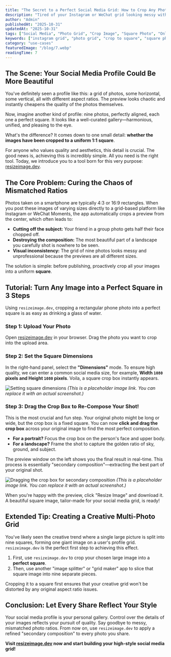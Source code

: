 ```yaml
---
title: "The Secret to a Perfect Social Media Grid: How to Crop Any Photo into a 1:1 Square"
description: "Tired of your Instagram or WeChat grid looking messy with mismatched photo sizes? This tutorial teaches you how to use a free online tool to easily crop any photo into a perfect square for a clean, professional-looking profile."
author: "Admin"
publishedAt: "2025-10-31"
updatedAt: "2025-10-31"
tags: ["Social Media", "Photo Grid", "Crop Image", "Square Photo", "Online Tool", "Composition"]
keywords: ["instagram grid", "photo grid", "crop to square", "square photo", "social media tips", "online tool"]
category: "use-cases"
featuredImage: "/blog/7.webp"
readingTime: 7
---
```


## The Scene: Your Social Media Profile Could Be More Beautiful

You've definitely seen a profile like this: a grid of photos, some horizontal, some vertical, all with different aspect ratios. The preview looks chaotic and instantly cheapens the quality of the photos themselves.

Now, imagine another kind of profile: nine photos, perfectly aligned, each one a perfect square. It looks like a well-curated gallery—harmonious, unified, and pleasing to the eye.

What's the difference? It comes down to one small detail: **whether the images have been cropped to a uniform 1:1 square**.

For anyone who values quality and aesthetics, this detail is crucial. The good news is, achieving this is incredibly simple. All you need is the right tool. Today, we introduce you to a tool born for this very purpose: [resizeimage.dev](https://resizeimage.dev).

## The Core Problem: Curing the Chaos of Mismatched Ratios

Photos taken on a smartphone are typically 4:3 or 16:9 rectangles. When you post these images of varying sizes directly to a grid-based platform like Instagram or WeChat Moments, the app automatically crops a preview from the center, which often leads to:

*   **Cutting off the subject:** Your friend in a group photo gets half their face chopped off.
*   **Destroying the composition:** The most beautiful part of a landscape you carefully shot is nowhere to be seen.
*   **Visual inconsistency:** The grid of nine photos looks messy and unprofessional because the previews are all different sizes.

The solution is simple: before publishing, proactively crop all your images into a uniform **square**.

## Tutorial: Turn Any Image into a Perfect Square in 3 Steps

Using `resizeimage.dev`, cropping a rectangular phone photo into a perfect square is as easy as drinking a glass of water.

### Step 1: Upload Your Photo

Open [resizeimage.dev](https://resizeimage.dev) in your browser. Drag the photo you want to crop into the upload area.

### Step 2: Set the Square Dimensions

In the right-hand panel, select the **"Dimensions"** mode. To ensure high quality, we can enter a common social media size, for example, **Width `1080` pixels and Height `1080` pixels**. Voila, a square crop box instantly appears.

![Setting square dimensions](https://example.com/set-square-dimensions-en.jpg)
*(This is a placeholder image link. You can replace it with an actual screenshot.)*

### Step 3: Drag the Crop Box to Re-Compose Your Shot!

This is the most crucial and fun step. Your original photo might be long or wide, but the crop box is a fixed square. You can now **click and drag the crop box** across your original image to find the most perfect composition.

*   **For a portrait?** Focus the crop box on the person's face and upper body.
*   **For a landscape?** Frame the shot to capture the golden ratio of sky, ground, and subject.

The preview window on the left shows you the final result in real-time. This process is essentially "secondary composition"—extracting the best part of your original shot.

![Dragging the crop box for secondary composition](https://example.com/secondary-composition-en.jpg)
*(This is a placeholder image link. You can replace it with an actual screenshot.)*

When you're happy with the preview, click "Resize Image" and download it. A beautiful square image, tailor-made for your social media grid, is ready!

## Extended Tip: Creating a Creative Multi-Photo Grid

You've likely seen the creative trend where a single large picture is split into nine squares, forming one giant image on a user's profile grid. `resizeimage.dev` is the perfect first step to achieving this effect.

1.  First, use `resizeimage.dev` to crop your chosen large image into a **perfect square**.
2.  Then, use another "image splitter" or "grid maker" app to slice that square image into nine separate pieces.

Cropping it to a square first ensures that your creative grid won't be distorted by any original aspect ratio issues.

## Conclusion: Let Every Share Reflect Your Style

Your social media profile is your personal gallery. Control over the details of your images reflects your pursuit of quality. Say goodbye to messy, mismatched photo ratios. From now on, use `resizeimage.dev` to apply a refined "secondary composition" to every photo you share.

**Visit [resizeimage.dev](https://resizeimage.dev) now and start building your high-style social media grid!**
